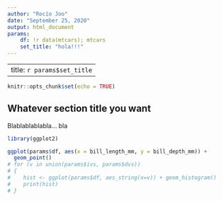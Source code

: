 ```yaml
---
author: "Rocío Joo"
date: "September 25, 2020"
output: html_document
params:
    df: !r data(mtcars); mtcars
    set_title: "hola!!!"
---
```


---
title: `r params$set_title`
---

```r
knitr::opts_chunk$set(echo = TRUE)
```

## Whatever section title you want

Blablablablabla... bla

```r
library(ggplot2)

ggplot(params$df, aes(x = bill_length_mm, y = bill_depth_mm)) +
  geom_point()
# for (v in union(params$ivs, params$dvs))
# {
#    hist <- ggplot(params$df, aes_string(x=v)) + geom_histogram()
#    print(hist)
# }
```
